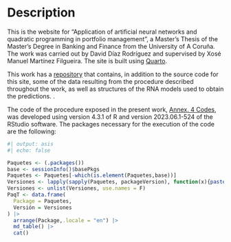 # Description {.unnumbered}

This is the website for "Application of artificial neural networks and quadratic programming in portfolio management", a Master's Thesis of the Master's Degree in Banking and Finance from the University of A Coruña. The work was carried out by David Díaz Rodríguez and supervised by Xosé Manuel Martínez Filgueira. The site is built using [Quarto](https://quarto.org/).

This work has a [repository](https://github.com/davidrsch/TFM) that contains, in addition to the source code for this site, some of the data resulting from the procedure described throughout the work, as well as structures of the RNA models used to obtain the predictions. .

The code of the procedure exposed in the present work, [Annex. 4 Codes](Annex4.html), was developed using version 4.3.1 of R and version 2023.06.1-524 of the RStudio software. The packages necessary for the execution of the code are the following:

```r
#| output: asis
#| echo: false

Paquetes <- (.packages())
base <- sessionInfo()$basePkgs
Paquetes <- Paquetes[-which(is.element(Paquetes,base))]
Versiones <- lapply(sapply(Paquetes, packageVersion), function(x){paste(x, collapse = '.')})
Versiones <- unlist(Versiones, use.names = F)
PaqT <- data.frame(
  Package = Paquetes,
  Versión = Versiones
) |>
  arrange(Package,.locale = "en") |>
  md_table() |>
  cat()
```
